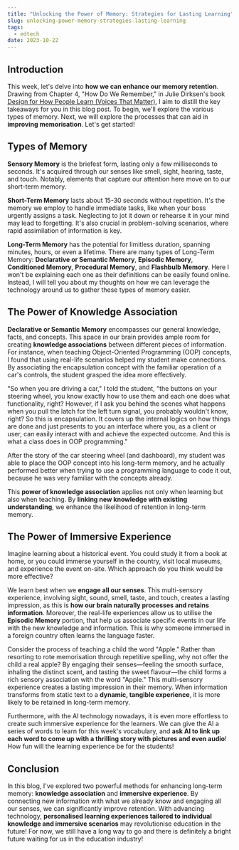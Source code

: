 ```yaml
---
title: "Unlocking the Power of Memory: Strategies for Lasting Learning"
slug: unlocking-power-memory-strategies-lasting-learning
tags:
  - edtech
date: 2023-10-22
---
```


## Introduction

This week, let's delve into **how we can enhance our memory retention**. Drawing from Chapter 4, "How Do We Remember," in Julie Dirksen's book [Design for How People Learn (Voices That Matter)](https://www.amazon.com/Design-People-Learn-Voices-Matter/dp/0134211286), I aim to distill the key takeaways for you in this blog post. To begin, we'll explore the various types of memory. Next, we will explore the processes that can aid in **improving memorisation**. Let's get started!

## Types of Memory

**Sensory Memory** is the briefest form, lasting only a few milliseconds to seconds. It's acquired through our senses like smell, sight, hearing, taste, and touch. Notably, elements that capture our attention here move on to our short-term memory.

**Short-Term Memory** lasts about 15-30 seconds without repetition. It's the memory we employ to handle immediate tasks, like when your boss urgently assigns a task. Neglecting to jot it down or rehearse it in your mind may lead to forgetting. It's also crucial in problem-solving scenarios, where rapid assimilation of information is key.

**Long-Term Memory** has the potential for limitless duration, spanning minutes, hours, or even a lifetime. There are many types of Long-Term Memory: **Declarative or Semantic Memory**, **Episodic Memory**, **Conditioned Memory**, **Procedural Memory**, and **Flashbulb Memory**. Here I won't be explaining each one as their definitions can be easily found online. Instead, I will tell you about my thoughts on how we can leverage the technology around us to gather these types of memory easier.

## The Power of Knowledge Association

**Declarative or Semantic Memory** encompasses our general knowledge, facts, and concepts. This space in our brain provides ample room for creating **knowledge associations** between different pieces of information. For instance, when teaching Object-Oriented Programming (OOP) concepts, I found that using real-life scenarios helped my student make connections. By associating the encapsulation concept with the familiar operation of a car's controls, the student grasped the idea more effectively.

"So when you are driving a car," I told the student, "the buttons on your steering wheel, you know exactly how to use them and each one does what functionality, right? However, if I ask you behind the scenes what happens when you pull the latch for the left turn signal, you probably wouldn't know, right? So this is encapsulation. It covers up the internal logics on how things are done and just presents to you an interface where you, as a client or user, can easily interact with and achieve the expected outcome. And this is what a class does in OOP programming."

After the story of the car steering wheel (and dashboard), my student was able to place the OOP concept into his long-term memory, and he actually performed better when trying to use a programming language to code it out, because he was very familiar with the concepts already.

This **power of knowledge association** applies not only when learning but also when teaching. By **linking new knowledge with existing understanding**, we enhance the likelihood of retention in long-term memory.

## The Power of Immersive Experience

Imagine learning about a historical event. You could study it from a book at home, or you could immerse yourself in the country, visit local museums, and experience the event on-site. Which approach do you think would be more effective?

We learn best when we **engage all our senses**. This multi-sensory experience, involving sight, sound, smell, taste, and touch, creates a lasting impression, as this is **how our brain naturally processes and retains information**. Moreover, the real-life experiences allow us to utilise the **Episodic Memory** portion, that help us associate specific events in our life with the new knowledge and information. This is why someone immersed in a foreign country often learns the language faster.

Consider the process of teaching a child the word "Apple." Rather than resorting to rote memorisation through repetitive spelling, why not offer the child a real apple? By engaging their senses—feeling the smooth surface, inhaling the distinct scent, and tasting the sweet flavour—the child forms a rich sensory association with the word "Apple." This multi-sensory experience creates a lasting impression in their memory. When information transforms from static text to a **dynamic, tangible experience**, it is more likely to be retained in long-term memory.

Furthermore, with the AI technology nowadays, it is even more effortless to create such immersive experience for the learners. We can give the AI a series of words to learn for this week's vocabulary, and **ask AI to link up each word to come up with a thrilling story with pictures and even audio**! How fun will the learning experience be for the students!

## Conclusion

In this blog, I've explored two powerful methods for enhancing long-term memory: **knowledge association** and **immersive experience**. By connecting new information with what we already know and engaging all our senses, we can significantly improve retention. With advancing technology, **personalised learning experiences tailored to individual knowledge and immersive scenarios** may revolutionise education in the future! For now, we still have a long way to go and there is definitely a bright future waiting for us in the education industry!
